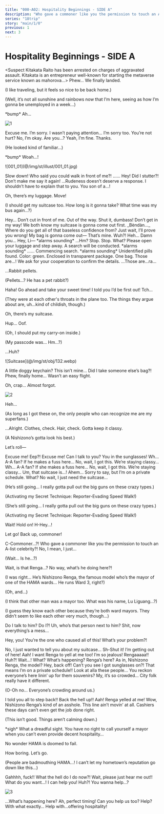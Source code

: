 ```yaml
---
title: "000-A02: Hospitality Beginnings - SIDE A"
description: "Who gave a commoner like you the permission to touch an A-list celebrity?!"
series: "18trip"
story: "main/1/0"
previous: 1
next: 3
---
```



# Hospitality Beginnings - SIDE A

<Divider loc="Tokyo Metropolis International Airport - Baggage Claim" />

<Box type="radio">
&lt;&NoBreak;Suspect Kitakata Raito has been arrested on charges of aggravated assault. Kitakata is an entrepreneur well-known for starting the metaverse service known as mahorova…&NoBreak;&gt;
</Box>

<Bubble mc>
Phew… We finally landed.

<p class="t">(I like traveling, but it feels so nice to be back home.)</p>

<p class="t">(Well, it’s not all sunshine and rainbows now that I’m here, seeing as how I’m gonna be unemployed in a week…)</p>

&ast;bump&ast; Ah…
</Bubble>

![1](1.jpg)

<Bubble character="Liguang" name="Man with Long Hair">
Excuse me.
</Bubble>

<Bubble mc>
I’m sorry. I wasn’t paying attention…
</Bubble>

<Bubble character="Liguang" name="Man with Long Hair">
I’m sorry too. You’re not hurt?
</Bubble>

<Bubble mc>
No, I’m okay. Are you…?
</Bubble>

<Bubble character="Liguang" name="Man with Long Hair">
Yeah, I’m fine. Thanks.
</Bubble>

<Bubble mc>
<p class="t">(He looked kind of familiar…)</p>

&ast;bump&ast; Woah…!
</Bubble>

<p class="cg">![001_01](@/img/st/illust/001_01.jpg)</p>

<Bubble character="Renga" name="Man with Red Hair">
Slow down! Who said you could walk in front of me?!
</Bubble>

<Bubble character="Liguang" name="Man with Long Hair">
……
</Bubble>

<Bubble character="Renga" name="Man with Red Hair">
Hey! Did I stutter?! Don’t make me say it again!
</Bubble>

<Bubble character="Liguang" name="Man with Long Hair">
…Rudeness doesn’t deserve a response. I shouldn’t have to explain that to you.
</Bubble>

<Bubble character="Renga" name="Man with Red Hair">
You son of a…!

Oh, there’s my luggage. Move!
</Bubble>

<Bubble mc>
<p class="t">(I should get my suitcase too. How long is it gonna take? What time was my bus again…?)</p>
</Bubble>

<Bubble character="Liguang" name="Man with Long Hair">
Hey… Don’t cut in front of me. Out of the way.
</Bubble>

<Bubble character="Renga" name="Man with Red Hair">
Shut it, dumbass! Don’t get in my way! We both know my suitcase is gonna come out first.
</Bubble>

<Bubble character="Liguang" name="Man with Long Hair">
_Bèndàn…_ Where do you get all of that baseless confidence from?
</Bubble>

<Bubble character="Renga" name="Man with Red Hair">
Just wait, I’ll prove you wrong! My bag is gonna come out&NoBreak;—
</Bubble>

<Bubble character="Liguang" name="Man with Long Hair">
That’s mine.
</Bubble>

<Bubble character="Renga" name="Man with Red Hair">
Wuh?!
</Bubble>

<Bubble character="Liguang" name="Man with Long Hair">
Heh…
</Bubble>

<Bubble character="Renga" name="Man with Red Hair">
Damn you… Hey, Li&NoBreak;—
</Bubble>

<Narration>
&ast;alarms sounding&ast;
</Narration>

<Bubble character="Liguang" name="Man with Long Hair">
…Hm?
</Bubble>

<Bubble character="Security Robot">
Stop. Stop.
</Bubble>

<Bubble character="Liguang" name="Man with Long Hair">
What?
</Bubble>

<Bubble character="Security Robot">
Please open your luggage and step away. A search will be conducted.
</Bubble>

<Narration>
&ast;alarms sounding&ast;
</Narration>

<Bubble character="Liguang" name="Man with Long Hair">
……
</Bubble>

<Bubble character="Security Robot">
Commencing search.
</Bubble>

<Narration>
&ast;alarms sounding&ast;
</Narration>

<Bubble character="Security Robot">
Unidentified pills found. Color: green. Enclosed in transparent package. One bag.
</Bubble>

<Bubble character="Liguang" name="Man with Long Hair">
Those are…!
</Bubble>

<Bubble character="Security Robot">
We ask for your cooperation to confirm the details.
</Bubble>

<Bubble character="Liguang" name="Man with Long Hair">
…Those are…ra…

…Rabbit pellets.
</Bubble>

<Bubble mc>
<p class="t">(Pellets…? He has a pet rabbit?)</p>
</Bubble>

<Bubble character="Renga" name="Man with Red Hair">
Haha! Go ahead and take your sweet time! I told you I’d be first out!
</Bubble>

<Bubble character="Liguang" name="Man with Long Hair">
Tch…
</Bubble>

<Bubble mc>
<p class="t">(They were at each other's throats in the plane too. The things they argue about are, uh…kind of childish, though.)</p>

Oh, there’s my suitcase.

Hup… Oof.

<p class="t">(Oh, I should put my carry-on inside.)</p>

<p class="t">(My passcode was… Hm…?)</p>

…Huh?
</Bubble>

<p class="obj">![Suitcase](@/img/st/obj/132.webp)</p>

<Bubble mc>
A little doggy keychain? This isn’t mine… Did I take someone else’s bag?!
</Bubble>

<Divider loc="Tokyo Metropolis International Airport - Lobby" />

<Bubble character="Renga" name="Man with Red Hair">
Phew, finally home… Wasn’t an easy flight.

Oh, crap… Almost forgot.
</Bubble>

![2](2.jpg)

<Bubble character="Renga" name="Man with Red Hair">
Heh…

<p class="t">(As long as I got these on, the only people who can recognize me are my superfans.)</p>

…Alright. Clothes, check. Hair, check. Gotta keep it classy.

<p class="t">(A Nishizono’s gotta look his best.)</p>

Let’s roll&NoBreak;—
</Bubble>

<Bubble mc>
Excuse me!
</Bubble>

<Bubble character="Renga" name="Man with Red Hair">
Eep?!
</Bubble>

<Bubble mc>
Excuse me! Can I talk to you? You in the sunglasses!
</Bubble>

<Diff g="m">
<Bubble character="Renga" name="Man with Red Hair">
Wh… A-A fan? If he makes a fuss here… No, wait, I got this. We’re staying classy…
</Bubble>
</Diff>
<Diff g="f">
<Bubble character="Renga" name="Man with Red Hair">
Wh… A-A fan? If she makes a fuss here… No, wait, I got this. We’re staying classy…
</Bubble>
</Diff>

<Bubble mc>
Um, that suitcase is…!
</Bubble>

<Bubble character="Renga" name="Man with Red Hair">
Ahem… Sorry to say, but I’m on a private schedule.
</Bubble>

<Bubble mc>
What? No wait, I just need the suitcase…
</Bubble>

<Diff g="m">
<Bubble character="Renga" name="Man with Red Hair">
<p class="t">(He’s still going… I really gotta pull out the big guns on these crazy types.)</p>

<p class="t">(Activating my Secret Technique: Reporter-Evading Speed Walk!)</p>
</Bubble>
</Diff>
<Diff g="f">
<Bubble character="Renga" name="Man with Red Hair">
<p class="t">(She’s still going… I really gotta pull out the big guns on these crazy types.)</p>

<p class="t">(Activating my Secret Technique: Reporter-Evading Speed Walk!)</p>
</Bubble>
</Diff>

<Bubble mc>
Wait! Hold on!
</Bubble>

<Bubble character="Renga" name="Man with Red Hair">
H-Hey…!

Let go! Back up, commoner!
</Bubble>

<Bubble mc>
C-Commoner…?!
</Bubble>

<Bubble character="Renga" name="Man with Red Hair">
Who gave a commoner like you the permission to touch an A-list celebrity?!
</Bubble>

<Bubble mc>
No, I mean, I just…

<p class="t">(Wait… Is he…?)</p>
</Bubble>

<Bubble character="Woman A">
Wait, is that Renga…?
</Bubble>

<Bubble character="Woman B">
No way, what’s he doing here?!
</Bubble>

<Bubble mc>
<p class="t">(I was right… He’s Nishizono Renga, the famous model who’s the mayor of one of the HAMA wards… He runs Ward 3, right?)</p>

<p class="t">(Oh, and…)</p>

<p class="t">(I think that other man was a mayor too. What was his name, Lu Liguang…?)</p>

<p class="t">(I guess they know each other because they’re both ward mayors. They didn’t seem to like each other very much, though…)</p>
</Bubble>

<Bubble character="Woman A">
Do I talk to him? Do I?!
</Bubble>

<Bubble character="Woman B">
Uh, who’s that person next to him?
</Bubble>

<Bubble character="Renga">
Shit, now everything’s a mess…

Hey, you! You’re the one who caused all of this! What’s your problem?!
</Bubble>

<Bubble mc>
No, I just wanted to tell you about my suitcase…
</Bubble>

<Bubble character="Renga">
Sh-Shut it! I’m getting out of here!
</Bubble>

<Bubble character="Woman A">
Aah! I want Renga to yell at me too!
</Bubble>

<Bubble character="Woman B">
I’m so jealous!
</Bubble>

<Bubble character="Woman A">
Rengaaaaa!!
</Bubble>

<Bubble mc>
Huh?! Wait…!
</Bubble>

<Bubble character="Onlooker A">
What? What’s happening?
</Bubble>

<Bubble character="Onlooker B">
Renga’s here? As in, Nishizono Renga, the model?
</Bubble>

<Bubble character="Renga">
Hey, back off! Can’t you see I got sunglasses on?! That means I’m on a private schedule!!
</Bubble>

<Bubble character="Old Man">
Look at alla these people… You reckon everyone’s here linin’ up for them souvenirs?
</Bubble>

<Bubble character="Old Woman">
My, it’s so crowded… City folk really have it different.
</Bubble>

<Bubble mc>
<p class="t">(O-Oh no… Everyone’s crowding around us.)</p>
</Bubble>

<Bubble character="Renga">
I told you all to step back!! Back the hell up!!
</Bubble>

<Bubble character="Woman A">
Aah! Renga yelled at me!
</Bubble>

<Bubble character="Onlooker B">
Wow, Nishizono Renga’s kind of an asshole.
</Bubble>

<Bubble character="Old Man">
This line ain’t movin’ at all. Cashiers these days can’t even get the job done right.
</Bubble>

<Bubble mc>
<p class="t">(This isn’t good. Things aren’t calming down.)</p>
</Bubble>

<Bubble character="Kotonojo" name="Girl (?)">
&ast;sigh&ast; What a dreadful sight. You have no right to call yourself a mayor when you can’t even provide decent <span class="green">hospitality</span>…

No wonder HAMA is doomed to fail.

How boring. Let’s go.
</Bubble>

<Bubble mc>
<p class="t">(People are badmouthing HAMA…! I can’t let my hometown’s reputation go down like this…)</p>
</Bubble>

<Bubble character="Renga">
Gahhhh, fuck!! What the hell do I do now?!
</Bubble>

<Bubble mc>
Wait, please just hear me out!!
</Bubble>

<Bubble character="Renga">
What do you want…!
</Bubble>

<Bubble mc>
I can help you!
</Bubble>

<Bubble character="Renga">
Huh?! You wanna help…?
</Bubble>

![3](3.jpg)

<Bubble character="Liguang">
…What’s happening here?
</Bubble>

<Bubble mc>
Ah, perfect timing! Can you help us too?
</Bubble>

<Bubble character="Liguang">
Help? With what exactly…
</Bubble>

<Bubble mc>
Help with…offering <span class="green">hospitality</span>!
</Bubble>
